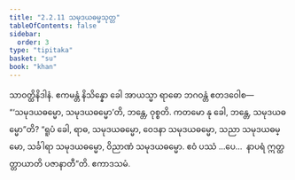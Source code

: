 ```yaml
---
title: "2.2.11 သမုဒယဓမ္မသုတ္တ"
tableOfContents: false
sidebar:
  order: 3
type: "tipitaka"
basket: "su"
book: "khan"
---
```



<DynamicBreadcrumb />

<Division number="180" book="khan">

<Paragraph number="868" book="khan">
သာဝတ္ထိနိဒါနံ. ဧကမန္တံ နိသိန္နော ခေါ အာယသ္မာ ရာဓော ဘဂဝန္တံ ဧတဒဝေါစ—  “‘သမုဒယဓမ္မော, သမုဒယဓမ္မော’တိ, ဘန္တေ, ဝုစ္စတိ. ကတမော နု ခေါ, ဘန္တေ, သမုဒယဓမ္မော”တိ? “ရူပံ ခေါ, ရာဓ, သမုဒယဓမ္မော, ဝေဒနာ သမုဒယဓမ္မော, သညာ သမုဒယဓမ္မော, သင်္ခါရာ သမုဒယဓမ္မော, ဝိညာဏံ သမုဒယဓမ္မော. ဧဝံ ပဿံ …ပေ…  နာပရံ ဣတ္ထတ္တာယာတိ ပဇာနာတီ”တိ.

</Paragraph>
</Division>

<Paragraph number="869" type="center" book="khan">
ဧကာဒသမံ.
</Paragraph>